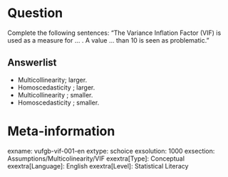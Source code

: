 Question
========
Complete the following sentences: "The Variance Inflation Factor (VIF) is used as a measure for ... . A value ... than 10 is seen as problematic."

Answerlist
----------
* Multicollinearity; larger.
* Homoscedasticity ; larger.
* Multicollinearity ; smaller.
* Homoscedasticity ; smaller.

Meta-information
================
exname: vufgb-vif-001-en
extype: schoice
exsolution: 1000
exsection: Assumptions/Multicolinearity/VIF
exextra[Type]: Conceptual
exextra[Language]: English
exextra[Level]: Statistical Literacy